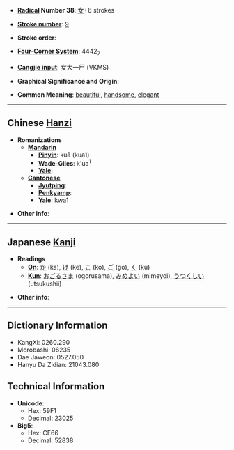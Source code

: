 * '''[[Wiktionary:Chinese radical index| Radical]] Number 38''': [[Wiktionary:Chinese radical index 女|女]]+6 strokes

* '''[[Wiktionary:Chinese total strokes index|Stroke number]]''': [[Wiktionary:Chinese total strokes index 9|9]]

* '''Stroke order''': 

* '''[[Wiktionary:Chinese four corner index|Four-Corner System]]''': 4442<sub>7</sub>

* '''[[Wiktionary:Chinese Cangjie index|Cangjie input]]''': 女大一尸 (VKMS)

* '''Graphical Significance and Origin''': 

* '''Common Meaning''': [[beautiful]], [[handsome]], [[elegant]]

----

== Chinese [[Hanzi]] ==

* '''Romanizations'''
** '''[[Mandarin]]'''
*** '''[[Pinyin]]''': kuā (kua1)
*** '''[[Wade-Giles]]''': k'ua<sup>1</sup>
*** '''[[Yale]]''': 
** '''[[Cantonese]]'''
*** '''[[Jyutping]]''':
*** '''[[Penkyamp]]''': 
*** '''[[Yale]]''': kwa1

* '''Other info''': 

----

== Japanese [[Kanji]] ==

* '''Readings'''
** '''[[On]]''': [[か]] (ka), [[け]] (ke), [[こ]] (ko), [[ご]] (go), [[く]] (ku)
** '''[[Kun]]''': [[おごるさま]] (ogorusama), [[みめよい]] (mimeyoi), [[うつくしい]] (utsukushii)

* '''Other info''':  

----

== Dictionary Information ==

* KangXi: 0260.290
* Morobashi: 06235
* Dae Jaweon: 0527.050
* Hanyu Da Zidian: 21043.080

== Technical Information ==

* '''Unicode''':
** Hex: 59F1
** Decimal: 23025
* '''Big5''':
** Hex: CE66
** Decimal: 52838
